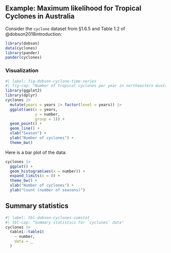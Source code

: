 ## Example: Maximum likelihood for Tropical Cyclones in Australia

Consider the `cyclone` dataset from §1.6.5 and Table 1.2 of @dobson2018introduction:

```r
library(dobson)
data(cyclones)
library(pander)
pander(cyclones)
```

### Visualization{.unnumbered}

```r
#| label: fig-dobson-cyclone-time-series
#| fig-cap: "Number of tropical cyclones per year in northeastern Australia, 1956-1969"
library(ggplot2)
library(dplyr)
cyclones |> 
  mutate(years = years |> factor(level = years)) |> 
  ggplot(aes(x = years, 
             y = number,
             group = 1)) +
  geom_point() +
  geom_line() +
  xlab("Season") +
  ylab("Number of cyclones") +
  theme_bw()
```

Here is a bar plot of the data:

```r
cyclones |> 
  ggplot() +
  geom_histogram(aes(x = number)) +
  expand_limits(x = 0) +
  theme_bw() +
  xlab("Number of cyclones") +
  ylab("Count (number of seasons)")
```

## Summary statistics{.unnumbered}

```r
#| label: tbl-dobson-cyclones-sumstat
#| tbl-cap: "Summary statistics for `cyclones` data"
cyclones |>
  table1::table1( 
    ~ number, 
    data = _
  )
  
```

